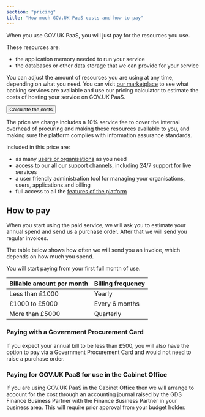 ```yaml
---
section: "pricing"
title: "How much GOV.UK PaaS costs and how to pay"
---
```


When you use GOV.UK PaaS, you will just pay for the resources you use.

These resources are:

-   the application memory needed to run your service
-   the databases or other data storage that we can provide for your service

You can adjust the amount of resources you are using at any time, depending on what you need. You can visit [our marketplace](https://admin.london.cloud.service.gov.uk/marketplace) to see what backing services are available and use our pricing calculator to estimate the costs of hosting your service on GOV.UK PaaS.

<Button externalHref="https://admin.london.cloud.service.gov.uk/calculator">Calculate the costs</Button>

The price we charge includes a 10% service fee to cover the internal overhead of procuring and making these resources available to you, and making sure the platform complies with information assurance standards.

included in this price are:

-   as many [users or organisations](https://docs.cloud.service.gov.uk/orgs_spaces_users.html) as you need
-   access to our all our [support channels](/support-and-response-times), including 24/7 support for live services
-   a user friendly administration tool for managing your organisations, users, applications and billing
-   full access to all the [features of the platform](/features)

## How to pay

When you start using the paid service, we will ask you to estimate your annual spend and send us a purchase order. After that we will send you regular invoices.

The table below shows how often we will send you an invoice, which depends on how much you spend.

You will start paying from your first full month of use.

<table className="govuk-table">
  <thead className="govuk-table__head">
    <tr className="govuk-table__row">
      <th className="govuk-table__cell" scope="col">Billable amount per month</th>
      <th className="govuk-table__cell" scope="col">Billing frequency</th>
    </tr>
  </thead>
  <tbody className="govuk-table__body">
    <tr className="govuk-table__row">
      <td className="govuk-table__cell">Less than £1000</td>
      <td className="govuk-table__cell">Yearly</td>
    </tr>
    <tr className="govuk-table__row">
      <td className="govuk-table__cell">£1000 to £5000</td>
      <td className="govuk-table__cell">Every 6 months</td>
    </tr>
    <tr className="govuk-table__row">
      <td className="govuk-table__cell">More than £5000</td>
      <td className="govuk-table__cell">Quarterly</td>
    </tr>
  </tbody>
</table>

### Paying with a Government Procurement Card

If you expect your annual bill to be less than £500, you will also have the option to pay via a Government Procurement Card and would not need to raise a purchase order.

### Paying for GOV.UK PaaS for use in the Cabinet Office

If you are using GOV.UK PaaS in the Cabinet Office then we will arrange to account for the cost through an accounting journal raised by the GDS Finance Business Partner with the Finance Business Partner in your business area. This will require prior approval from your budget holder.
